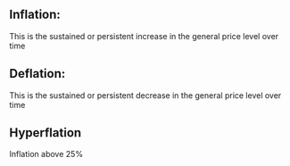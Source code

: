 ## Inflation: 
This is the sustained or persistent increase in the general price level over time

## Deflation: 
This is the sustained or persistent decrease in the general price level over time

## Hyperflation
Inflation above 25%